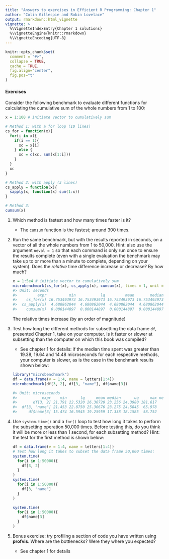 ```yaml
---
title: "Answers to exercises in Efficient R Programming: Chapter 1"
author: "Colin Gillespie and Robin Lovelace"
output: rmarkdown::html_vignette
vignette: >
  %\VignetteIndexEntry{Chapter 1 solutions}
  %\VignetteEngine{knitr::rmarkdown}
  %\VignetteEncoding{UTF-8}
---
```


```r
knitr::opts_chunk$set(
  comment = "#>",
  collapse = TRUE,
  cache = TRUE, 
  fig.align="center",
  fig.pos="t"
)
```

#### Exercises

Consider the following benchmark to evaluate different functions for calculating the cumulative sum of the whole numbers from 1 to 100:

```r
x = 1:100 # initiate vector to cumulatively sum

# Method 1: with a for loop (10 lines)
cs_for = function(x){
  for(i in x){
    if(i == 1){
      xc = x[i]
    } else {
      xc = c(xc, sum(x[1:i]))
    }
  }
  xc
}

# Method 2: with apply (3 lines)
cs_apply = function(x){
  sapply(x, function(x) sum(1:x))
}

# Method 3: 
cumsum(x)
```

1. Which method is fastest and how many times faster is it?

    * The `cumsum` function is the fastest; around 300 times.

2. Run the same benchmark, but with the results reported in seconds, on a vector of all the whole numbers from 1 to 50,000. Hint: also use the argument `neval = 1` so that each command is only run once to ensure the results complete (even with a single evaluation the benchmark may take up to or more than a minute to complete, depending on your system). Does the *relative* time difference increase or decrease? By how much?

    ```r
    x = 1:5e4 # initiate vector to cumulatively sum
    microbenchmark(cs_for(x), cs_apply(x), cumsum(x), times = 1, unit = "s")
    #> Unit: seconds
    #>         expr          min           lq         mean       median
    #>    cs_for(x) 16.753493973 16.753493973 16.753493973 16.753493973
    #>  cs_apply(x)  4.680862044  4.680862044  4.680862044  4.680862044
    #>    cumsum(x)  0.000144897  0.000144897  0.000144897  0.000144897
    ```
    
    The relative times increase (by an order of magnitude)

3. Test how long the different methods for subsetting the data frame `df`, presented Chapter 1, take on your computer. Is it faster or slower at subsetting than the computer on which this book was compiled?

    * See chapter 1 for details: if the median time spent was greater than 19.38, 19.64 and 14.48 microseconds for each respective methods, your computer is slower, as is the case in the benchmark results shown below:

    ```r
    library("microbenchmark")
    df = data.frame(v = 1:4, name = letters[1:4])
    microbenchmark(df[3, 2], df[3, "name"], df$name[3])
    
    #> Unit: microseconds
    #>           expr    min      lq     mean median      uq     max neval cld
    #>       df[3, 2] 21.791 22.5320 26.30720 23.256 24.3980 181.617   100   b
    #>  df[3, "name"] 21.453 22.8750 25.30676 23.275 24.5845  65.978   100   b
    #>     df$name[3] 15.474 16.5945 19.25959 17.338 18.1585  58.752   100  a
    ```


4. Use `system.time()` and a `for()` loop to test how long it takes to perform the subsetting operation 50,000 times. Before testing this, do you think it will be more or less than 1 second, for each subsetting method? Hint: the test for the first method is shown below:

    ```r
    df = data.frame(v = 1:4, name = letters[1:4])
    # Test how long it takes to subset the data frame 50,000 times:
    system.time(
      for(i in 1:50000){
        df[3, 2]
      }
    )
    system.time(
      for(i in 1:50000){
        df[3, "name"]
      }
    )

    system.time(
      for(i in 1:50000){
        df$name[3]
      }
    )

    ```
    
    

5. Bonus exercise: try profiling a section of code you have written using **profvis**. Where are the bottlenecks? Were they where you expected?

    * See chapter 1 for details
